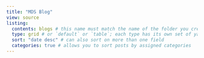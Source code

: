```yaml
---
title: "MDS Blog"
view: source
listing: 
  contents: blogs # this name must match the name of the folder you created in step #1; here, all Quarto docs in the `blogs` directory will be included on your listing page
  type: grid # or `default` or `table`; each type has its own set of yaml options to include
  sort: "date desc" # can also sort on more than one field
  categories: true # allows you to sort posts by assigned categories 
---
```

